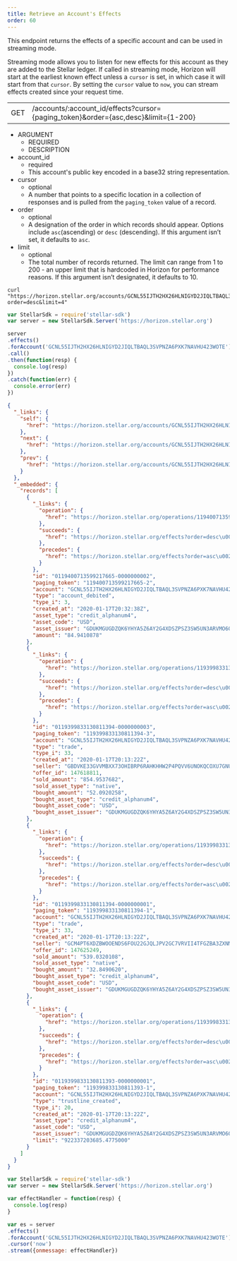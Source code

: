 ```yaml
---
title: Retrieve an Account's Effects
order: 60
---
```



This endpoint returns the effects of a specific account and can be used in streaming mode.

Streaming mode allows you to listen for new effects for this account as they are added to the Stellar ledger. If called in streaming mode, Horizon will start at the earliest known effect unless a `cursor` is set, in which case it will start from that `cursor`. By setting the `cursor` value to `now`, you can stream effects created since your request time.

<Endpoint>

|  |  |
| --- | --- |
| GET | /accounts/:account_id/effects?cursor={paging_token}&order={asc,desc}&limit={1-200} |

</Endpoint>

<AttributeTable>

- ARGUMENT
  - REQUIRED
  - DESCRIPTION
- account_id
  - required
  - This account's public key encoded in a base32 string representation.
- cursor
  - optional
  - A number that points to a specific location in a collection of responses and is pulled from the `paging_token` value of a record.
- order
  - optional
  - A designation of the order in which records should appear. Options include `asc`(ascending) or `desc` (descending). If this argument isn’t set, it defaults to `asc`.
- limit
  - optional
  - The total number of records returned. The limit can range from 1 to 200 - an upper limit that is hardcoded in Horizon for performance reasons. If this argument isn’t designated, it defaults to 10.

</AttributeTable>

<CodeExample title="Example Request">

```curl
curl "https://horizon.stellar.org/accounts/GCNL55IJTH2HX26HLNIGYD2JIQLTBAQL3SVPNZA6PXK7NAVHU423WOTE/effects?order=desc&limit=4"
```

```JavaScript
var StellarSdk = require('stellar-sdk')
var server = new StellarSdk.Server('https://horizon.stellar.org')

server
.effects()
.forAccount('GCNL55IJTH2HX26HLNIGYD2JIQLTBAQL3SVPNZA6PXK7NAVHU423WOTE')
.call()
.then(function(resp) {
  console.log(resp)
})
.catch(function(err) {
  console.error(err)
})
```

</CodeExample>

<ExampleResponse title="Example Response">

```json
{
  "_links": {
    "self": {
      "href": "https://horizon.stellar.org/accounts/GCNL55IJTH2HX26HLNIGYD2JIQLTBAQL3SVPNZA6PXK7NAVHU423WOTE/effects?cursor=\u0026limit=4\u0026order=desc"
    },
    "next": {
      "href": "https://horizon.stellar.org/accounts/GCNL55IJTH2HX26HLNIGYD2JIQLTBAQL3SVPNZA6PXK7NAVHU423WOTE/effects?cursor=119399833130811393-1\u0026limit=4\u0026order=desc"
    },
    "prev": {
      "href": "https://horizon.stellar.org/accounts/GCNL55IJTH2HX26HLNIGYD2JIQLTBAQL3SVPNZA6PXK7NAVHU423WOTE/effects?cursor=119400713599217665-2\u0026limit=4\u0026order=asc"
    }
  },
  "_embedded": {
    "records": [
      {
        "_links": {
          "operation": {
            "href": "https://horizon.stellar.org/operations/119400713599217665"
          },
          "succeeds": {
            "href": "https://horizon.stellar.org/effects?order=desc\u0026cursor=119400713599217665-2"
          },
          "precedes": {
            "href": "https://horizon.stellar.org/effects?order=asc\u0026cursor=119400713599217665-2"
          }
        },
        "id": "0119400713599217665-0000000002",
        "paging_token": "119400713599217665-2",
        "account": "GCNL55IJTH2HX26HLNIGYD2JIQLTBAQL3SVPNZA6PXK7NAVHU423WOTE",
        "type": "account_debited",
        "type_i": 3,
        "created_at": "2020-01-17T20:32:38Z",
        "asset_type": "credit_alphanum4",
        "asset_code": "USD",
        "asset_issuer": "GDUKMGUGDZQK6YHYA5Z6AY2G4XDSZPSZ3SW5UN3ARVMO6QSRDWP5YLEX",
        "amount": "84.9410878"
      },
      {
        "_links": {
          "operation": {
            "href": "https://horizon.stellar.org/operations/119399833130811394"
          },
          "succeeds": {
            "href": "https://horizon.stellar.org/effects?order=desc\u0026cursor=119399833130811394-3"
          },
          "precedes": {
            "href": "https://horizon.stellar.org/effects?order=asc\u0026cursor=119399833130811394-3"
          }
        },
        "id": "0119399833130811394-0000000003",
        "paging_token": "119399833130811394-3",
        "account": "GCNL55IJTH2HX26HLNIGYD2JIQLTBAQL3SVPNZA6PXK7NAVHU423WOTE",
        "type": "trade",
        "type_i": 33,
        "created_at": "2020-01-17T20:13:22Z",
        "seller": "GBDVKE33GVVMBXX73OHIBRP6RAHKHHW2P4PQVV6UNOKQCOXU7GNUM4QI",
        "offer_id": 147618811,
        "sold_amount": "854.9537682",
        "sold_asset_type": "native",
        "bought_amount": "52.0920258",
        "bought_asset_type": "credit_alphanum4",
        "bought_asset_code": "USD",
        "bought_asset_issuer": "GDUKMGUGDZQK6YHYA5Z6AY2G4XDSZPSZ3SW5UN3ARVMO6QSRDWP5YLEX"
      },
      {
        "_links": {
          "operation": {
            "href": "https://horizon.stellar.org/operations/119399833130811394"
          },
          "succeeds": {
            "href": "https://horizon.stellar.org/effects?order=desc\u0026cursor=119399833130811394-1"
          },
          "precedes": {
            "href": "https://horizon.stellar.org/effects?order=asc\u0026cursor=119399833130811394-1"
          }
        },
        "id": "0119399833130811394-0000000001",
        "paging_token": "119399833130811394-1",
        "account": "GCNL55IJTH2HX26HLNIGYD2JIQLTBAQL3SVPNZA6PXK7NAVHU423WOTE",
        "type": "trade",
        "type_i": 33,
        "created_at": "2020-01-17T20:13:22Z",
        "seller": "GCM4PT6XDZBWOOENDS6FOU22GJQLJPV2GC7VRVII4TFGZBA3ZXNM55SV",
        "offer_id": 147625249,
        "sold_amount": "539.0320108",
        "sold_asset_type": "native",
        "bought_amount": "32.8490620",
        "bought_asset_type": "credit_alphanum4",
        "bought_asset_code": "USD",
        "bought_asset_issuer": "GDUKMGUGDZQK6YHYA5Z6AY2G4XDSZPSZ3SW5UN3ARVMO6QSRDWP5YLEX"
      },
      {
        "_links": {
          "operation": {
            "href": "https://horizon.stellar.org/operations/119399833130811393"
          },
          "succeeds": {
            "href": "https://horizon.stellar.org/effects?order=desc\u0026cursor=119399833130811393-1"
          },
          "precedes": {
            "href": "https://horizon.stellar.org/effects?order=asc\u0026cursor=119399833130811393-1"
          }
        },
        "id": "0119399833130811393-0000000001",
        "paging_token": "119399833130811393-1",
        "account": "GCNL55IJTH2HX26HLNIGYD2JIQLTBAQL3SVPNZA6PXK7NAVHU423WOTE",
        "type": "trustline_created",
        "type_i": 20,
        "created_at": "2020-01-17T20:13:22Z",
        "asset_type": "credit_alphanum4",
        "asset_code": "USD",
        "asset_issuer": "GDUKMGUGDZQK6YHYA5Z6AY2G4XDSZPSZ3SW5UN3ARVMO6QSRDWP5YLEX",
        "limit": "922337203685.4775000"
      }
    ]
  }
}
```

</ExampleResponse>

<CodeExample title="JavaScript Streaming Example">

```JavaScript
var StellarSdk = require('stellar-sdk')
var server = new StellarSdk.Server('https://horizon.stellar.org')

var effectHandler = function(resp) {
  console.log(resp)
}

var es = server
.effects()
.forAccount('GCNL55IJTH2HX26HLNIGYD2JIQLTBAQL3SVPNZA6PXK7NAVHU423WOTE')
.cursor('now')
.stream({onmessage: effectHandler})
```

</CodeExample>
